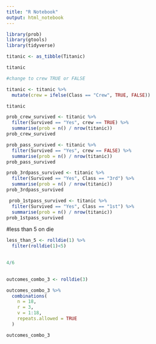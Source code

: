 ```yaml
---
title: "R Notebook"
output: html_notebook
---
```


```r
library(prob)
library(gtools)
library(tidyverse)
```

```r
titanic <- as_tibble(Titanic)

titanic
```
```r
#change to crew TRUE or FALSE

titanic <- titanic %>% 
  mutate(crew = ifelse(Class == "Crew", TRUE, FALSE))

titanic


```

```r
prob_crew_survived <- titanic %>%
  filter(Survived == "Yes", crew == TRUE) %>%
  summarise(prob = n() / nrow(titanic))
prob_crew_survived
```

```r
prob_pass_survived <- titanic %>%
  filter(Survived == "Yes", crew == FALSE) %>%
  summarise(prob = n() / nrow(titanic))
prob_pass_survived
```
```r
prob_3rdpass_survived <- titanic %>%
  filter(Survived == "Yes", Class == "3rd") %>%
  summarise(prob = n() / nrow(titanic))
prob_3rdpass_survived
```
```r
 prob_1stpass_survived <- titanic %>%
  filter(Survived == "Yes", Class == "1st") %>%
  summarise(prob = n() / nrow(titanic))
prob_1stpass_survived
```



#less than 5 on die
```r
less_than_5 <- rolldie(1) %>% 
  filter(rolldie(1)<5)  
  

4/6 
  
```

```r

outcomes_combo_3 <- rolldie(3)

outcomes_combo_3 %>% 
  combinations(
    n = 18,
    r = 3,
    v = 1:18,
    repeats.allowed = TRUE
  )

outcomes_combo_3
```

```r


```

